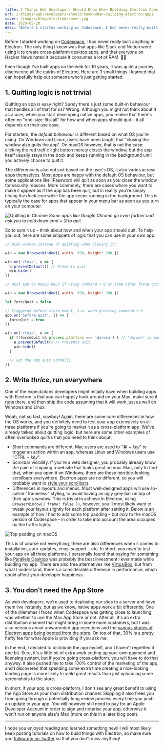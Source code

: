 ```yaml
---
title: 3 Things Web Developers Should Know When Building Electron Apps
url: 3-things-web-developers-should-know-when-building-electron-apps
cover: /images/blog/electron/cover.jpg
date: 2020-05-20
desc: "Before I started working on Codespace, I had never really built anything in Electron. The only thing I knew was that apps like Slack and Notion were using it to create cross-platform desktop apps, and that everyone on Hacker News hated it because it consumes a lot of RAM. 🤷‍♀️"
---
```


Before I started working on [Codespace](https://codespace.app), I had never really built anything in Electron. The only thing I knew was that apps like Slack and Notion were using it to create cross-platform desktop apps, and that everyone on Hacker News hated it because it consumes a lot of RAM. 🤷‍♀️

Even though I've built apps on the web for 10 years, it was quite a journey discovering all the quirks of Electron. Here are 3 small things I learned that can hopefully help out someone who's just getting started:

## 1. Quitting logic is not trivial

Quitting an app is easy right? Surely there's just some built-in behaviour that handles all of that for us? Wrong. Although you might not think about it as a user, when you start developing native apps, you realise that there's often no "one-size-fits-all" for how and when apps should quit – it all depends on their use case.

For starters, the *default behaviour* is different based on what OS you're using. On Windows and Linux, users have been taught that "closing the window also quits the app". On macOS however, that is not the case: clicking the red traffic light button merely closes the window, but the app itself usually stays in the dock and keeps running in the background until you actively choose to quit it.

The difference is also not just based on the user's OS, it also varies across apps themselves. Most apps are happy with the default OS behaviour, but some applications like 1Password will quit as soon as you close the window for security reasons. More commonly, there are cases where you want to make it *appear* as if the app has been quit, but in reality you're simply *hiding the dock icon* while the app keeps running in the background. This is typically the case for apps that appear in your menu bar as soon as you turn on your computer.

![Quitting in Chrome](/images/blog/electron/chrome-quit.png)
*Some apps like Google Chrome go even further and ask you to hold down cmd + Q to quit.*

So to sum it up – think about how and when your app should quit. To help you out, here are some snippets of logic that you can use in your own app:

```javascript
// Hide window instead of quitting when closing it:

win = new BrowserWindow({ width: 500, height: 500 })

win.on('close', e => {
  e.preventDefault() // Prevents quit
  win.hide()
})
```

```javascript
// Quit app on macOS ONLY if using command + Q or some other force quit option:

win = new BrowserWindow({ width: 500, height: 500 })

let forceQuit = false

// Triggered before close event, i.e. when pressing command + Q
app.on('before-quit', () => {
  forceQuit = true
})

win.on('close', e => {
  if (!forceQuit && process.platform === 'darwin') { // "darwin" is macOS
    e.preventDefault() // Prevents quit
    win.hide()
  }

  // Let the app quit normally...
})
```

## 2. Write *thrice*, run everywhere

One of the expectations developers might initially have when building apps with Electron is that you can happily hack around on your Mac, make sure it runs there, and then ship the code assuming that it will work just as well on Windows and Linux.

Woah, not so fast, cowboy! Again, there are some core differences in how the OS works, and you definitely need to test your app extensively on all three platforms if you're going to market it as a cross-platform app. We've already talked about quitting logic, but here are some other examples of often overlooked quirks that you need to think about:

- Short commands are different. Mac users are used to "⌘ + *key*" to trigger an action within an app, whereas Linux and Windows users use "CTRL + *key*".
- Scrollbar visibility. If you're a web designer, you probably already know the pain of shipping a website that looks great on your Mac, only to find that, when you open it on Windows, there are these horrible-looking scrollbars everywhere. Electron apps are no different, so you will probably want to [style your scrollbars](https://css-tricks.com/the-current-state-of-styling-scrollbars/).
- Differences in layouts and menus. Most well-designed apps will use so-called "frameless" styling, to avoid having an ugly grey bar on top of their app's window. This is trivial to achieve in Electron, using `BrowserWindow({ frame: false })`, however, you'll most likely want to tweak your layout slightly for each platform after setting it. Below is an example of how I had to add some top padding – but *only* to the macOS version of Codespace – in order to take into account the area occupied by the traffic lights:

![Top padding on macOS](/images/blog/electron/top-padding.png)

This is of course not everything, there are also differences when it comes to installation, auto-updates, emoji support... etc. In short, you *need* to test your app on all three platforms. I personally found that paying for something like [Parallels Desktop](https://www.parallels.com/products/desktop/) was probably the best investment I ever made while building my app. There are also free alternatives like [VirtualBox](https://www.virtualbox.org/), but from what I understand, there's a considerable difference in performance, which could affect your developer happiness.

## 3. You don't need the App Store

As web developers, we're used to deploying our sites to a server and have them live instantly, but as we know, native apps work a bit differently. One of the dilemmas I faced when Codespace was getting close to launching was whether to use the Mac App Store or not. After all, it's an extra distribution channel that might bring in some more customers, but I was also nervous about unwarranted app rejections and the [various stories of Electron apps being booted from the store](https://9to5mac.com/2019/11/04/electron-app-rejections/). On top of that, 30% is a pretty hefty fee for what Apple is providing if you ask me.

In the end, I decided to distribute the app myself, and I haven't regretted it one bit. Sure, it's a little bit of extra work setting up your own payment and licensing system, but if you're going cross-platform, you will have to do that anyway. It also pushed me to take 100% control of the marketing of the app, and I discovered that spending some extra time creating a nice-looking landing page is more likely to yield great results than just uploading some screenshots to the store.

In short, if your app is cross-platform, I don't see any great benefit to using the App Store as your main distribution channel. Skipping it also frees you from going through a potentially long review process every time you push an update to your app. You will however still need to pay for an Apple Developer Account in order to sign and notarise your app, otherwise it won't run on anyone else's Mac (more on this in a later blog post).

---

I hope you enjoyed reading and learned something new! I will most likely keep posting tutorials on how to build things with Electron, so make sure you [follow me on Twitter](https://twitter.com/t4t5) so that you don't miss anything!
